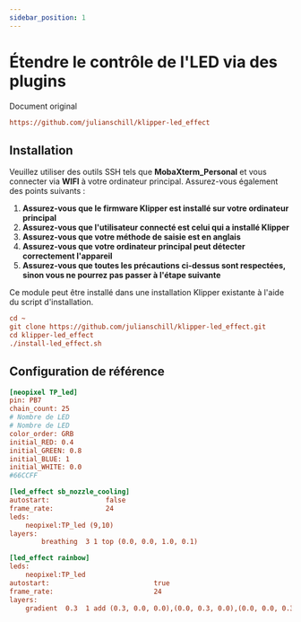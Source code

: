 ```yaml
---
sidebar_position: 1
---
```


# Étendre le contrôle de l'LED via des plugins

Document original

```cfg
https://github.com/julianschill/klipper-led_effect
```

## Installation

Veuillez utiliser des outils SSH tels que **MobaXterm_Personal** et vous connecter via **WIFI** à votre ordinateur principal. Assurez-vous également des points suivants :

1. **Assurez-vous que le firmware Klipper est installé sur votre ordinateur principal**
2. **Assurez-vous que l'utilisateur connecté est celui qui a installé Klipper**
3. **Assurez-vous que votre méthode de saisie est en anglais**
4. **Assurez-vous que votre ordinateur principal peut détecter correctement l'appareil**
5. **Assurez-vous que toutes les précautions ci-dessus sont respectées, sinon vous ne pourrez pas passer à l'étape suivante**

Ce module peut être installé dans une installation Klipper existante à l'aide du script d'installation.

```cfg
cd ~
git clone https://github.com/julianschill/klipper-led_effect.git
cd klipper-led_effect
./install-led_effect.sh
```

## Configuration de référence

```cfg
[neopixel TP_led]
pin: PB7
chain_count: 25
# Nombre de LED
# Nombre de LED
color_order: GRB
initial_RED: 0.4    
initial_GREEN: 0.8
initial_BLUE: 1
initial_WHITE: 0.0
#66CCFF 

[led_effect sb_nozzle_cooling]
autostart:              false
frame_rate:             24
leds:
    neopixel:TP_led (9,10)
layers:
        breathing  3 1 top (0.0, 0.0, 1.0, 0.1)

[led_effect rainbow]
leds:
    neopixel:TP_led
autostart:                          true
frame_rate:                         24
layers:
    gradient  0.3  1 add (0.3, 0.0, 0.0),(0.0, 0.3, 0.0),(0.0, 0.0, 0.3)
```
